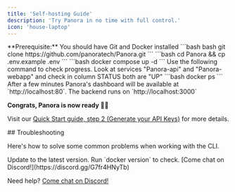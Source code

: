```yaml
---
title: 'Self-hosting Guide'
description: 'Try Panora in no time with full control.'
icon: 'house-laptop'
---
```


<Info>
  **Prerequisite:** You should have Git and Docker installed
</Info>

<Steps>
  <Step title="Open a terminal and type this to download Panora:">
    ```bash bash
git clone https://github.com/panoratech/Panora.git
```
  </Step>

  <Step title="Prepare the installation:">
    ```bash
cd Panora && cp .env.example .env
```
  </Step>

  <Step title="Start Panora:">
    ```bash
 docker compose up -d
```
  </Step>

  <Step title="Check Panora is Running">

<Check>
  Use the following command to check progress. Look at services "Panora-api" and  "Panora-webapp" and check in column STATUS both are "UP"
  ```bash
docker ps
```
After a few minutes Panora's dashboard will be available at `http://localhost:80`.
The backend runs on `http://localhost:3000`

**Congrats, Panora is now ready 🍾🔥**

</Check>
  </Step>

  <Step title="Next? Generate API keys and start building">

Visit our [Quick Start guide, step 2 (Generate your API Keys)](/quick-start) for more details. 

  </Step>
</Steps>
## Troubleshooting

Here's how to solve some common problems when working with the CLI.

<AccordionGroup>
  <Accordion title="Docker is not working">
    Update to the latest version. Run `docker version` to check.
  </Accordion>

  <Accordion title="Getting another error">
   [Come chat on Discord!](https://discord.gg/G7fr4HNyTb)
  </Accordion>
</AccordionGroup>

Need help? [Come chat on Discord!](https://discord.gg/G7fr4HNyTb)
